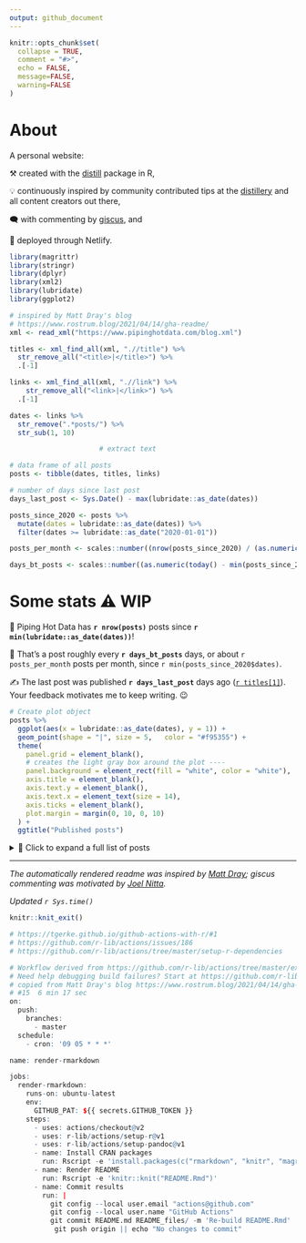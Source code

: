 ```yaml
---
output: github_document
---
```



<!-- README.md is generated from README.Rmd. Please edit that file -->

```r
knitr::opts_chunk$set(
  collapse = TRUE,
  comment = "#>",
  echo = FALSE,
  message=FALSE, 
  warning=FALSE
)
```

# About

A personal website:

⚒️ created with the [distill](https://rstudio.github.io/distill/) package in R,

💡 continuously inspired by community contributed tips at the [distillery](https://jhelvy.github.io/distillery/) and all content creators out there,

🗨️ with commenting by [giscus](https://giscus.app/), and

🚀 deployed through Netlify.


```r
library(magrittr)
library(stringr)
library(dplyr)
library(xml2)
library(lubridate)
library(ggplot2)
```

```r
# inspired by Matt Dray's blog 
# https://www.rostrum.blog/2021/04/14/gha-readme/
xml <- read_xml("https://www.pipinghotdata.com/blog.xml")

titles <- xml_find_all(xml, ".//title") %>% 
  str_remove_all("<title>|</title>") %>% 
  .[-1]

links <- xml_find_all(xml, ".//link") %>% 
    str_remove_all("<link>|</link>") %>% 
  .[-1]

dates <- links %>% 
  str_remove(".*posts/") %>% 
  str_sub(1, 10)

                      # extract text

# data frame of all posts
posts <- tibble(dates, titles, links)

# number of days since last post
days_last_post <- Sys.Date() - max(lubridate::as_date(dates))

posts_since_2020 <- posts %>% 
  mutate(dates = lubridate::as_date(dates)) %>% 
  filter(dates >= lubridate::as_date("2020-01-01"))

posts_per_month <- scales::number((nrow(posts_since_2020) / (as.numeric(today() - min(posts_since_2020$dates)))) * 30, 0.1)

days_bt_posts <- scales::number((as.numeric(today() - min(posts_since_2020$dates))) / nrow(posts), 1)

```




# Some stats ⚠️ WIP

🎉 Piping Hot Data has **`r nrow(posts)`** posts since **`r min(lubridate::as_date(dates))`**!

📅 That's a post roughly every **`r days_bt_posts`** days, or about `r posts_per_month` posts per month, since `r min(posts_since_2020$dates)`.


✍️ The last post was published **`r days_last_post`** days ago ([`r titles[1]`](`r links[1]`)). Your feedback motivates me to keep writing. 😉

```r
# Create plot object
posts %>%
  ggplot(aes(x = lubridate::as_date(dates), y = 1)) +
  geom_point(shape = "|", size = 5,   color = "#f95355") + 
  theme(
    panel.grid = element_blank(),
    # creates the light gray box around the plot ----
    panel.background = element_rect(fill = "white", color = "white"),
    axis.title = element_blank(),
    axis.text.y = element_blank(),
    axis.text.x = element_text(size = 14),
    axis.ticks = element_blank(),
    plot.margin = margin(0, 10, 0, 10)
  ) +
  ggtitle("Published posts")
```



<details><summary>📂 Click to expand a full list of posts</summary>

```r
posts %>%
  transmute(
    Date = dates, 
    Title = paste0("[", titles, "](", links, ")")
  ) %>% 
  knitr::kable()
```
</details>

---

_The automatically rendered readme was inspired by [Matt Dray](https://www.rostrum.blog/2021/04/14/gha-readme/); giscus commenting
was motivated by [Joel Nitta](https://www.joelnitta.com/posts/2021-11-24_using-giscus/)._


_Updated `r Sys.time()`_


```r
knitr::knit_exit()
```


```r
# https://tgerke.github.io/github-actions-with-r/#1
# https://github.com/r-lib/actions/issues/186
# https://github.com/r-lib/actions/tree/master/setup-r-dependencies
```

```r
# Workflow derived from https://github.com/r-lib/actions/tree/master/examples
# Need help debugging build failures? Start at https://github.com/r-lib/actions#where-to-find-help
# copied from Matt Dray's blog https://www.rostrum.blog/2021/04/14/gha-readme/
# #15  6 min 17 sec
on:
  push:
    branches:
      - master
  schedule:
    - cron: '09 05 * * *'

name: render-rmarkdown

jobs:
  render-rmarkdown:
    runs-on: ubuntu-latest
    env:
      GITHUB_PAT: ${{ secrets.GITHUB_TOKEN }}
    steps:
      - uses: actions/checkout@v2
      - uses: r-lib/actions/setup-r@v1
      - uses: r-lib/actions/setup-pandoc@v1
      - name: Install CRAN packages
        run: Rscript -e 'install.packages(c("rmarkdown", "knitr", "magrittr", "ggplot2", "stringr", "dplyr", "xml2", "lubridate"))'      
      - name: Render README
        run: Rscript -e 'knitr::knit("README.Rmd")'
      - name: Commit results
        run: |
          git config --local user.email "actions@github.com"
          git config --local user.name "GitHub Actions"
          git commit README.md README_files/ -m 'Re-build README.Rmd' || echo "No changes to commit"
           git push origin || echo "No changes to commit"

      
```
